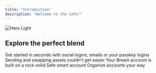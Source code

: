 ```yaml
---
title: "Introduction"
description: "Welcome to the cafe!"
---
```


<img
  src="/images/user.png"
  alt="Hero Light"
/>

## Explore the perfect blend

<CardGroup cols="2">
  <Card title="One-click Onboarding" icon="hand-pointer" iconType="duotone" href="/users/onboarding">
    Get started in seconds iwth social logins, emails or your passkey logins
  </Card>
  <Card title="Swift Transactions" icon="arrow-right-arrow-left" iconType="duotone" href="/users/transactions">
    Sending and swapping assets couldn't get easier
  </Card>
  <Card title="Built In Security" icon="shield-check" iconType="duotone" href="/users/security">
    Your Brewit account is built on a rock-solid Safe smart account
  </Card>
  <Card title="Smart Accounts Management" icon="user-group" iconType="duotone" href="/users/accounts">
    Organize accounts your way
  </Card>
</CardGroup>
